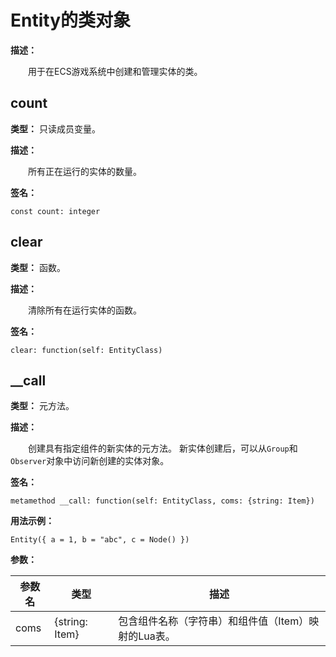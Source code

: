 
# Entity的类对象

**描述：**

&emsp;&emsp;用于在ECS游戏系统中创建和管理实体的类。

## count

**类型：** 只读成员变量。

**描述：**

&emsp;&emsp;所有正在运行的实体的数量。

**签名：**
```tl
const count: integer
```

## clear

**类型：** 函数。

**描述：**

&emsp;&emsp;清除所有在运行实体的函数。

**签名：**
```tl
clear: function(self: EntityClass)
```

## __call

**类型：** 元方法。

**描述：**

&emsp;&emsp;创建具有指定组件的新实体的元方法。
新实体创建后，可以从`Group`和`Observer`对象中访问新创建的实体对象。

**签名：**
```tl
metamethod __call: function(self: EntityClass, coms: {string: Item})
```

**用法示例：**
```tl
Entity({ a = 1, b = "abc", c = Node() })
```

**参数：**

| 参数名 | 类型 | 描述 |
| --- | --- | --- |
| coms | {string: Item} | 包含组件名称（字符串）和组件值（Item）映射的Lua表。 |